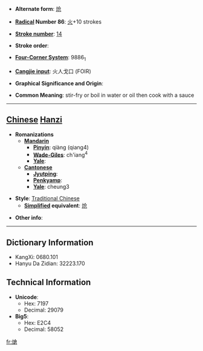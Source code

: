 * '''Alternate form''': [[炝]]

* '''[[Wiktionary:Chinese radical index| Radical]] Number 86''': [[Wiktionary:Chinese radical index 火|火]]+10 strokes

* '''[[Wiktionary:Chinese total strokes index|Stroke number]]''': [[Wiktionary:Chinese total strokes index 14|14]]

* '''Stroke order''': 

* '''[[Wiktionary:Chinese four corner index|Four-Corner System]]''': 9886<sub>1</sub>

* '''[[Wiktionary:Chinese Cangjie index|Cangjie input]]''': 火人戈口 (FOIR)

* '''Graphical Significance and Origin''': 

* '''Common Meaning''': stir-fry or boil in water or oil then cook with a sauce

----

== [[Chinese]] [[Hanzi]] ==

* '''Romanizations'''
** '''[[Mandarin]]'''
*** '''[[Pinyin]]''': qiàng (qiang4)
*** '''[[Wade-Giles]]''': ch'iang<sup>4</sup>
*** '''[[Yale]]''': 
** '''[[Cantonese]]'''
*** '''[[Jyutping]]''':
*** '''[[Penkyamp]]''': 
*** '''[[Yale]]''': cheung3

* '''Style''': [[Traditional Chinese]] 
** '''[[Simplified Chinese|Simplified]] equivalent''': [[炝]]

* '''Other info''': 

----

== Dictionary Information ==

* KangXi: 0680.101
* Hanyu Da Zidian: 32223.170

== Technical Information ==

* '''Unicode''':
** Hex: 7197
** Decimal: 29079
* '''Big5''':
** Hex: E2C4
** Decimal: 58052

[[fr:熗]]